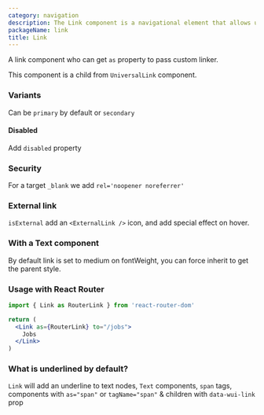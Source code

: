 ```yaml
---
category: navigation
description: The Link component is a navigational element that allows users to navigate to different pages or resources within or outside the application. It is typically styled as clickable text or an icon and can include attributes for accessibility and behavior customization. This component is essential for creating an intuitive and interconnected user experience.
packageName: link
title: Link
---
```


A link component who can get `as` property to pass custom linker.

This component is a child from `UniversalLink` component.

### Variants

Can be `primary` by default or `secondary`

<div data-playground="variants.tsx" data-component="Link"></div>

#### Disabled

Add `disabled` property

<div data-playground="disabled.tsx" data-component="Link"></div>

### Security

For a target `_blank` we add `rel='noopener noreferrer'`

<div data-playground="security.tsx" data-component="Link"></div>

### External link

`isExternal` add an `<ExternalLink />` icon, and add special effect on hover.

<div data-playground="external.tsx" data-component="Link"></div>

### With a Text component

By default link is set to medium on fontWeight, you can force inherit to get the parent style.

<div data-playground="text-component.tsx" data-component="Link"></div>

### Usage with React Router

```jsx
import { Link as RouterLink } from 'react-router-dom'

return (
  <Link as={RouterLink} to="/jobs">
    Jobs
  </Link>
)
```

### What is underlined by default?

`Link` will add an underline to text nodes, `Text` components, `span` tags, components with `as="span"` or `tagName="span"` & children with `data-wui-link` prop

<div data-playground="underline.tsx" data-component="Link"></div>
